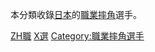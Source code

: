 {{Catnav|頁面分類|人物|各國人物|日本人|日本運動員}}
{{Catnav|頁面分類|人物|各國人物|各国运动员|日本運動員}}
{{Catnav|頁面分類|...|搏擊運動|職業摔角|日本職業摔角}}
{{Catnav|頁面分類|...|各國體育|日本體育|日本運動員}}
{{Catnav|頁面分類|...|各國體育|日本體育|日本職業摔角}}
{{Catnav|頁面分類|...|各國體育|各国运动员|日本運動員}}

本分類收錄[[日本|日本]]的[[職業摔角|職業摔角]]選手。
{{Commonscat|Professional wrestlers from Japan}}

[[Category:日本運動員|ZH職]]
[[Category:日本職業摔角|X選]]
[[Category:職業摔角選手|Category:職業摔角選手]]